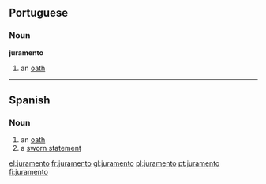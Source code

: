 ==Portuguese==

===Noun===
'''juramento''' {{m}}

# an [[oath]]

----

==Spanish==

===Noun===
{{es-noun-m}}

# an [[oath]]
# a [[sworn statement]]

[[el:juramento]]
[[fr:juramento]]
[[gl:juramento]]
[[pl:juramento]]
[[pt:juramento]]
[[fi:juramento]]